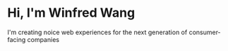 # Hi, I'm Winfred Wang

I'm creating noice web experiences for the next generation of consumer-facing companies
